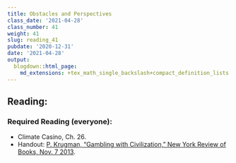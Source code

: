 ```yaml
---
title: Obstacles and Perspectives
class_date: '2021-04-28'
class_number: 41
weight: 41
slug: reading_41
pubdate: '2020-12-31'
date: '2021-04-28'
output:
  blogdown::html_page:
    md_extensions: +tex_math_single_backslash+compact_definition_lists
---
```

## Reading:

### Required Reading (everyone):

* Climate Casino, Ch. 26.
* Handout: [P.  Krugman, "Gambling with Civilization," New York Review of Books, Nov. 7 2013](/files/reading_handouts/Krugman-GamblingWithCivilization-2013.pdf){target="_blank"}.

